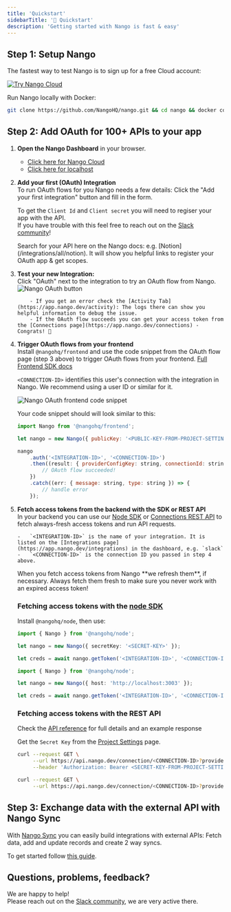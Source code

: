 ```yaml
---
title: 'Quickstart'
sidebarTitle: '🚀 Quickstart'
description: 'Getting started with Nango is fast & easy'
---
```


## Step 1: Setup Nango

<Tabs>
<Tab title="Nango Cloud">

The fastest way to test Nango is to sign up for a free Cloud account:

[![Try Nango Cloud](/images/nango-deploy-button.svg)](https://app.nango.dev/signup)

</Tab>

<Tab title="Localhost">

Run Nango locally with Docker:

```bash
git clone https://github.com/NangoHQ/nango.git && cd nango && docker compose up
```

</Tab>

</Tabs>

## Step 2: Add OAuth for 100+ APIs to your app

1.  **Open the Nango Dashboard** in your browser.

    -   [Click here for Nango Cloud](https://app.nango.dev/integrations)
    -   [Click here for localhost](http://localhost:3003/integrations)

2.  **Add your first (OAuth) Integration**  
    To run OAuth flows for you Nango needs a few details: Click the "Add your first integration" button and fill in the form.

    To get the `Client Id` and `Client secret` you will need to regiser your app with the API.  
    If you have trouble with this feel free to reach out on the [Slack community](https://www.nango.dev/slack)!

    <Tip>
        Search for your API here on the Nango docs: e.g. [Notion](/integrations/all/notion).  
        It will show you helpful links to register your OAuth app & get scopes.
    </Tip>

3.  **Test your new Integration:**  
    Click "OAuth" next to the integration to try an OAuth flow from Nango.
    ![Nango OAuth button](/images/quickstart/nango-oauth-button.png)

            - If you get an error check the [Activity Tab](https://app.nango.dev/activity): The logs there can show you helpful information to debug the issue.
            - If the OAuth flow succeeds you can get your access token from the [Connections page](https://app.nango.dev/connections) - Congrats! 🎉

4.  **Trigger OAuth flows from your frontend**  
    Install `@nangohq/frontend` and use the code snippet from the OAuth flow page (step 3 above) to trigger OAuth flows from your frontend. [Full Frontend SDK docs](/sdks/frontend)

    `<CONNECTION-ID>` identifies this user's connection with the integration in Nango. We recommend using a user ID or similar for it.

    ![Nango OAuth frontend code snippet](/images/quickstart/nango-frontend-snippet.png)

    Your code snippet should will look similar to this:

    ```js
    import Nango from '@nangohq/frontend';

    let nango = new Nango({ publicKey: '<PUBLIC-KEY-FROM-PROJECT-SETTINGS>' });

    nango
        .auth('<INTEGRATION-ID>', '<CONNECTION-ID>')
        .then((result: { providerConfigKey: string, connectionId: string }) => {
            // OAuth flow succeeded!
        })
        .catch((err: { message: string, type: string }) => {
            // handle error
        });
    ```

5.  **Fetch access tokens from the backend with the SDK or REST API**  
     In your backend you can use our [Node SDK](/sdks/node) or [Connections REST API](/api-reference/connection/get) to fetch always-fresh access tokens and run API requests.

        -   `<INTEGRATION-ID>` is the name of your integration. It is listed on the [Integrations page](https://app.nango.dev/integrations) in the dashboard, e.g. `slack`
        -   `<CONNECTION-ID>` is the connection ID you passed in step 4 above.

    <Tip>
        When you fetch access tokens from Nango **we refresh them**, if necessary. Always fetch them fresh to make sure you never work with an expired access
        token!
    </Tip>

    ### Fetching access tokens with the [node SDK](/sdks/node)

    Install `@nangohq/node`, then use:

    <Tabs>

    <Tab title="Nango Cloud">

    ```ts
    import { Nango } from '@nangohq/node';

    let nango = new Nango({ secretKey: '<SECRET-KEY>' });

    let creds = await nango.getToken('<INTEGRATION-ID>', '<CONNECTION-ID>');
    ```

    </Tab>

    <Tab title="Localhost">

    ```ts
    import { Nango } from '@nangohq/node';

    let nango = new Nango({ host: 'http://localhost:3003' });

    let creds = await nango.getToken('<INTEGRATION-ID>', '<CONNECTION-ID>');
    ```

    </Tab>

    </Tabs>

    ### Fetching access tokens with the REST API

    Check the [API reference](/api-reference/connection/get) for full details and an example response

    <Tabs>

    <Tab title="Nango Cloud">

    Get the `Secret Key` from the [Project Settings](https://app.nango.dev/project-settings) page.

    ```bash
    curl --request GET \
         --url https://api.nango.dev/connection/<CONNECTION-ID>?provider_config_key=<INTEGRATION-ID> \
         --header 'Authorization: Bearer <SECRET-KEY-FROM-PROJECT-SETTINGS>'
    ```

    </Tab>

    <Tab title="Localhost">

    ```bash
    curl --request GET \
         --url https://api.nango.dev/connection/<CONNECTION-ID>?provider_config_key=<INTEGRATION-ID> \
    ```

    </Tab>

    </Tabs>

## Step 3: Exchange data with the external API with Nango Sync

With [Nango Sync](/nango-sync) you can easily build integrations with external APIs: Fetch data, add and update records and create 2 way syncs.

To get started follow [this guide](/nango-sync/guides/sync).

## Questions, problems, feedback?

We are happy to help!  
Please reach out on the [Slack community](https://nango.dev/slack), we are very active there.
